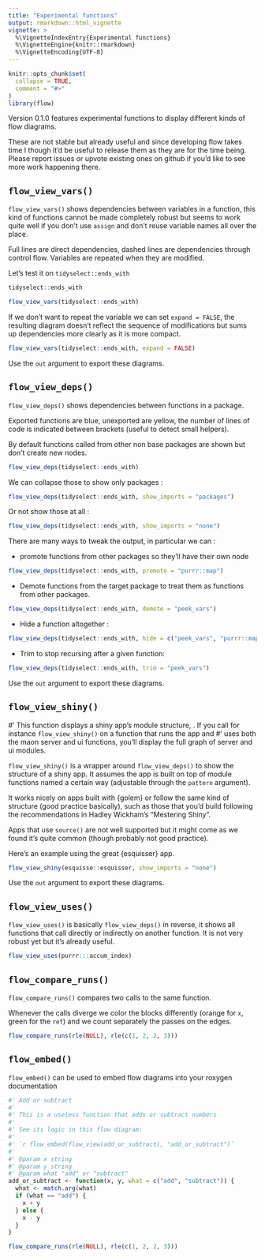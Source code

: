 ```yaml
---
title: "Experimental functions"
output: rmarkdown::html_vignette
vignette: >
  %\VignetteIndexEntry{Experimental functions}
  %\VignetteEngine{knitr::rmarkdown}
  %\VignetteEncoding{UTF-8}
---
```


```r
knitr::opts_chunk$set(
  collapse = TRUE,
  comment = "#>"
)
library(flow)
```

Version 0.1.0 features experimental functions to display different kinds of flow diagrams.

These are not stable but already useful and since developing flow takes time I though
it'd be useful to release them as they are for the time being. Please report issues
or upvote existing ones on github if you'd like to see more work happening there.

## `flow_view_vars()`

`flow_view_vars()` shows dependencies between variables in a function, this kind
of functions cannot be made completely robust but seems to work quite well
if you don't use `assign` and don't reuse variable names all over the place.

Full lines are direct dependencies, dashed lines are dependencies through control flow.
Variables are repeated when they are modified.

Let's test it on `tidyselect::ends_with`

```r
tidyselect::ends_with
```

```r
flow_view_vars(tidyselect::ends_with)
```

If we don't want to repeat the variable we can set `expand = FALSE`, the resulting
diagram doesn't reflect the sequence of modifications but sums up dependencies
more clearly as it is more compact.

```r
flow_view_vars(tidyselect::ends_with, expand = FALSE)
```

Use the `out` argument to export these diagrams.

## `flow_view_deps()`

`flow_view_deps()` shows dependencies between functions in a package.

Exported functions are blue, unexported are yellow, the number of lines of code
is indicated between brackets (useful to detect small helpers).

By default functions called from other non base packages are shown but don't
create new nodes.

```r
flow_view_deps(tidyselect::ends_with)
```

We can collapse those to show only packages : 

```r
flow_view_deps(tidyselect::ends_with, show_imports = "packages")
```

Or not show those at all :

```r
flow_view_deps(tidyselect::ends_with, show_imports = "none")
```

There are many ways to tweak the output, in particular we can :

* promote functions from other packages so they'll have their own node

```r
flow_view_deps(tidyselect::ends_with, promote = "purrr::map")
```

* Demote functions from the target package to treat them as functions from other packages.

```r
flow_view_deps(tidyselect::ends_with, demote = "peek_vars")
```


* Hide a function altogether :

```r
flow_view_deps(tidyselect::ends_with, hide = c("peek_vars", "purrr::map"))
```

* Trim to stop recursing after a given function:

```r
flow_view_deps(tidyselect::ends_with, trim = "peek_vars")
```


Use the `out` argument to export these diagrams.


## `flow_view_shiny()`

#' This function displays a shiny app's module structure, . If you call for instance `flow_view_shiny()` on a function that runs the app and
#' uses both the maon server and ui functions, you'll display the full graph of server and ui modules.

`flow_view_shiny()` is a wrapper around `flow_view_deps()` to show the structure
of a shiny app. It assumes the app is built on top of module functions named a certain way (adjustable through the `pattern` argument). 

It works nicely on apps built with {golem} or follow the same
kind of structure (good practice basically), such as those that you'd build following the
recommendations in Hadley Wickham's "Mestering Shiny". 

Apps that use `source()` are not well supported but it might come as we found it's quite common (though
probably not good practice).

Here's an example using the great {esquisser} app.

```r
flow_view_shiny(esquisse::esquisser, show_imports = "none")
```

Use the `out` argument to export these diagrams.

## `flow_view_uses()`

`flow_view_uses()` is basically `flow_view_deps()` in reverse, it shows all
functions that call directly or indirectly on another function. It is not
very robust yet but it's already useful.

```r
flow_view_uses(purrr:::accum_index)
```

## `flow_compare_runs()`

`flow_compare_runs()` compares two calls to the same function. 

Whenever the calls diverge we color the blocks differently (orange for `x`,
green for the `ref`) and we count separately the passes on the edges.

```r
flow_compare_runs(rle(NULL), rle(c(1, 2, 2, 3)))
```

## `flow_embed()`

`flow_embed()` can be used to embed flow diagrams into your roxygen documentation

```r
#' Add or subtract
#' 
#' This is a useless function that adds or subtract numbers
#' 
#' See its logic in this flow diagram:
#' 
#' `r flow_embed(flow_view(add_or_subtract), "add_or_subtract")`
#' 
#' @param x string
#' @param y string
#' @param what "add" or "subtract"
add_or_subtract <- function(x, y, what = c("add", "subtract")) {
  what <- match.arg(what)
  if (what == "add") {
    x + y
  } else {
    x - y
  }
}

flow_compare_runs(rle(NULL), rle(c(1, 2, 2, 3)))
```




